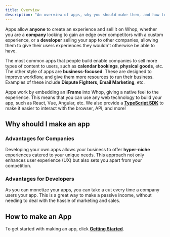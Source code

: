 ```yaml
---
title: Overview
description: "An overview of apps, why you should make them, and how to make them."
---
```


Apps allow **anyone** to create an experience and sell it on Whop, whether you are a **company** looking to gain an edge over competitors with a custom experience, or a **developer** selling your app to other companies, allowing them to give their users experiences they wouldn't otherwise be able to have.

The most common apps that people build enable companies to sell more types of content to users, such as **calendar bookings**, **physical goods**, etc. The other style of apps are **business-focused**. These are designed to improve workflow, and give them more resources to run their business. Examples of these include **Dispute Fighters**, **Email Marketing**, etc.

Apps work by embedding an **iFrame** into Whop, giving a native feel to the experience. This means that you can use any web technology to build your app, such as React, Vue, Angular, etc. We also provide a [**TypeScript SDK**](/sdk) to make it easier to interact with the browser, API, and more!

## Why should I make an app

### Advantages for Companies

Developing your own apps allows your business to offer **hyper-niche** experiences catered to your unique needs. This approach not only enhances user experience (UX) but also sets you apart from your competition.

### Advantages for Developers

As you can monetize your apps, you can take a cut every time a company users your app. This is a great way to make a passive income, without needing to deal with the hassle of marketing and sales.

## How to make an App

To get started with making an app, click [**Getting Started**](/apps/getting-started).
